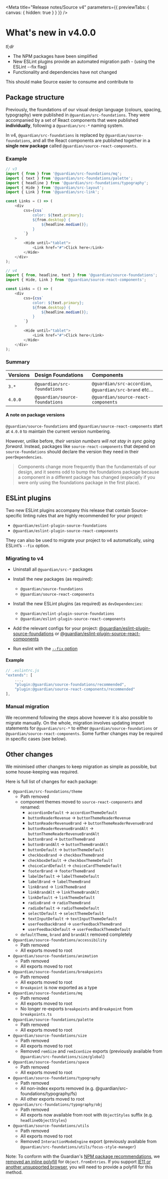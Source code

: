 
<Meta
	title="Release notes/Source v4"
	parameters={{ previewTabs: { canvas: { hidden: true } } }}
/>

# What's new in v4.0.0

_tl;dr_

-   The NPM packages have been simplified
-   New ESLint plugins provide an automated migration path - (using the ESLint --fix flag)
-   Functionality and dependencies have not changed

This should make Source easier to consume and contribute to

## Package structure

Previously, the foundations of our visual design language (colours, spacing, typography) were published in `@guardian/src-foundations`. They were accompanied by a set of React components that were published **individually**, following a `@guardian/src-*` naming system.

In v4, `@guardian/src-foundations` is replaced by `@guardian/source-foundations`, and all the React components are published together in a **single new package** called `@guardian/source-react-components`.

### Example

```ts
// v3
import { from } from '@guardian/src-foundations/mq';
import { text } from '@guardian/src-foundations/palette';
import { headline } from '@guardian/src-foundations/typography';
import { Hide } from '@guardian/src-layout';
import { Link } from '@guardian/src-link';

const Links = () => (
	<div
		css={css`
			color: ${text.primary};
			${from.desktop} {
				${headline.medium()};
			}
		`}
	>
		<Hide until="tablet">
			<Link href="#">Click here</Link>
		</Hide>
	</div>
);
```

```ts
// v4
import { from, headline, text } from '@guardian/source-foundations';
import { Hide, Link } from '@guardian/source-react-components';

const Links = () => (
	<div
		css={css`
			color: ${text.primary};
			${from.desktop} {
				${headline.medium()};
			}
		`}
	>
		<Hide until="tablet">
			<Link href="#">Click here</Link>
		</Hide>
	</div>
);
```

### Summary

| Versions | Design Foundations             | Components                                            |
| :------- | :----------------------------- | :---------------------------------------------------- |
| `3.*`    | `@guardian/src-foundations`    | `@guardian/src-accordion`, `@guardian/src-brand` etc… |
| `4.0.0`  | `@guardian/source-foundations` | `@guardian/source-react-components`                   |

#### A note on package versions

`@guardian/source-foundations` and `@guardian/source-react-components` start at `4.0.0` to maintain the current version numbering.

However, unlike before, _their version numbers will not stay in sync going forward_. Instead, packages like `source-react-components` that depend on `source-foundations` should declare the version they need in their `peerDependencies`.

> Components change more frequently than the fundamentals of our design, and it seems odd to bump the foundations package because a component in a different package has changed (especially if you were only using the foundations package in the first place).

## ESLint plugins

Two new ESLint plugins accompany this release that contain Source-specific linting rules that are highly recommended for your project:

-   `@guardian/eslint-plugin-source-foundations`
-   `@guardian/eslint-plugin-source-react-components`

They can also be used to migrate your project to v4 automatically, using ESLint’s `--fix` option.

### Migrating to v4

-   Uninstall all `@guardian/src-*` packages
-   Install the new packages (as required):
    -   `@guardian/source-foundations`
    -   `@guardian/source-react-components`
-   Install the new ESLint plugins (as required) as `devDependencies`:

    -   `@guardian/eslint-plugin-source-foundations`
    -   `@guardian/eslint-plugin-source-react-components`

-   Add the relevant configs for your project: [@guardian/eslint-plugin-source-foundations](https://github.com/guardian/source/tree/main/packages/%40guardian/eslint-plugin-source-foundations#usage) or [@guardian/eslint-plugin-source-react-components](https://github.com/guardian/source/tree/main/packages/%40guardian/eslint-plugin-source-react-components#usage)
-   Run eslint with the [`--fix` option](https://eslint.org/docs/user-guide/command-line-interface#fixing-problems)

#### Example

```js
// .eslintrc.js
"extends": [
	...,
	"plugin:@guardian/source-foundations/recommended",
	"plugin:@guardian/source-react-components/recommended"
],
```

### Manual migration

We recommend following the steps above however it is also possible to migrate manually. On the whole, migration involves updating import statements for `@guardian/src-*` to either `@guardian/source-foundations` or `@guardian/source-react-components`. Some further changes may be required in specific cases (see below).

## Other changes

We minimised other changes to keep migration as simple as possible, but some house-keeping was required.

Here is full list of changes for each package:

-   `@guardian/src-foundations/theme`
    -   Path removed
    -   component themes moved to `source-react-components` and renamed:
        -   `accordionDefault` → `accordionThemeDefault`
        -   `buttonReaderRevenue` → `buttonThemeReaderRevenue`
        -   `buttonReaderRevenueBrand` → `buttonThemeReaderRevenueBrand`
        -   `buttonReaderRevenueBrandAlt` → `buttonThemeReaderRevenueBrandAlt`
        -   `buttonBrand` → `buttonThemeBrand`
        -   `buttonBrandAlt` → `buttonThemeBrandAlt`
        -   `buttonDefault` → `buttonThemeDefault`
        -   `checkboxBrand` → `checkboxThemeBrand`
        -   `checkboxDefault` → `checkboxThemeDefault`
        -   `choiceCardDefault` → `choiceCardThemeDefault`
        -   `footerBrand` → `footerThemeBrand`
        -   `labelDefault` → `labelThemeDefault`
        -   `labelBrand` → `labelThemeBrand`
        -   `linkBrand` → `linkThemeBrand`
        -   `linkBrandAlt` → `linkThemeBrandAlt`
        -   `linkDefault` → `linkThemeDefault`
        -   `radioBrand` → `radioThemeBrand`
        -   `radioDefault` → `radioThemeDefault`
        -   `selectDefault` → `selectThemeDefault`
        -   `textInputDefault` → `textInputThemeDefault`
        -   `userFeedbackBrand` → `userFeedbackThemeBrand`
        -   `userFeedbackDefault` → `userFeedbackThemeDefault`
    -   `defaultTheme`, `brand` and `brandAlt` removed completely
-   `@guardian/source-foundations/accessibility`
    -   Path removed
    -   All exports moved to root
-   `@guardian/source-foundations/animation`
    -   Path removed
    -   All exports moved to root
-   `@guardian/source-foundations/breakpoints`
    -   Path removed
    -   All exports moved to root
    -   `Breakpoint` is now exported as a type
-   `@guardian/source-foundations/mq`
    -   Path removed
    -   All exports moved to root
    -   No longer re-exports `breakpoints` and `Breakpoint` from `breakpoints.ts`
-   `@guardian/source-foundations/palette`
    -   Path removed
    -   All exports moved to root
-   `@guardian/source-foundations/size`
    -   Path removed
    -   All exports moved to root
    -   Removed `remSize` and `remIconSize` exports (previously available from `@guardian/src-foundations/size/global`)
-   `@guardian/source-foundations/space`
    -   Path removed
    -   All exports moved to root
-   `@guardian/source-foundations/typography`
    -   Path removed
    -   All non-index exports removed (e.g. @guardian/src-foundations/typography/fs)
    -   All other exports moved to root
-   `@guardian/src-foundations/typography/obj`
    -   Path removed
    -   All exports now available from root with `ObjectStyles` suffix (e.g. `headlineObjectStyles`)
-   `@guardian/source-foundations/utils`
    -   Path removed
    -   All exports moved to root
    -   Removed `InteractionModeEngine` export (previously available from `@guardian/src-foundations/utils/focus-style-manager`)

Note: To conform with the Guardian's [NPM package recommendations](https://github.com/guardian/recommendations/blob/main/npm-packages.md#using-guardian-npm-packages), we [removed an inline polyfill](https://github.com/guardian/source/pull/982/files#diff-1d4bbfb57a73b4844eea8bf903faf617deb06f41c4d06c05e835eb82d2ebaa68L30-L49) for `Object.fromEntries`. If you support [IE11 or another unsupported browser](https://caniuse.com/mdn-javascript_builtins_object_fromentries), you will need to provide a polyfill for this method.
